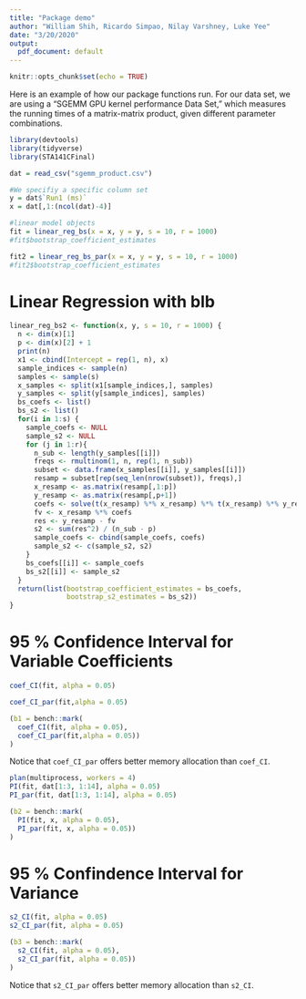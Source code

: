 ```yaml
---
title: "Package demo"
author: "William Shih, Ricardo Simpao, Nilay Varshney, Luke Yee"
date: "3/20/2020"
output:
  pdf_document: default
---
```


```r
knitr::opts_chunk$set(echo = TRUE)
```

Here is an example of how our package functions run. For our data set, we are using a "SGEMM GPU kernel performance Data Set," which measures the running times of a matrix-matrix product, given different parameter combinations.

```r
library(devtools)
library(tidyverse)
library(STA141CFinal)

dat = read_csv("sgemm_product.csv")
```

```r
#We specifiy a specific column set
y = dat$`Run1 (ms)`
x = dat[,1:(ncol(dat)-4)]

#linear model objects
fit = linear_reg_bs(x = x, y = y, s = 10, r = 1000)
#fit$bootstrap_coefficient_estimates

fit2 = linear_reg_bs_par(x = x, y = y, s = 10, r = 1000)
#fit2$bootstrap_coefficient_estimates
```

# Linear Regression with blb
```r
linear_reg_bs2 <- function(x, y, s = 10, r = 1000) {
  n <- dim(x)[1]
  p <- dim(x)[2] + 1
  print(n)
  x1 <- cbind(Intercept = rep(1, n), x)
  sample_indices <- sample(n)
  samples <- sample(s)
  x_samples <- split(x1[sample_indices,], samples)
  y_samples <- split(y[sample_indices], samples)
  bs_coefs <- list()
  bs_s2 <- list()
  for(i in 1:s) {
    sample_coefs <- NULL
    sample_s2 <- NULL
    for (j in 1:r){
      n_sub <- length(y_samples[[i]])
      freqs <- rmultinom(1, n, rep(1, n_sub))
      subset <- data.frame(x_samples[[i]], y_samples[[i]])
      resamp = subset[rep(seq_len(nrow(subset)), freqs),]
      x_resamp <- as.matrix(resamp[,1:p])
      y_resamp <- as.matrix(resamp[,p+1])
      coefs <- solve(t(x_resamp) %*% x_resamp) %*% t(x_resamp) %*% y_resamp
      fv <- x_resamp %*% coefs
      res <- y_resamp - fv
      s2 <- sum(res^2) / (n_sub - p)
      sample_coefs <- cbind(sample_coefs, coefs)
      sample_s2 <- c(sample_s2, s2)
    }
    bs_coefs[[i]] <- sample_coefs
    bs_s2[[i]] <- sample_s2
  }
  return(list(bootstrap_coefficient_estimates = bs_coefs,
              bootstrap_s2_estimates = bs_s2))
}
```

# 95 % Confidence Interval for Variable Coefficients
```r
coef_CI(fit, alpha = 0.05)

coef_CI_par(fit,alpha = 0.05)

(b1 = bench::mark(
  coef_CI(fit, alpha = 0.05),
  coef_CI_par(fit,alpha = 0.05))
)
```

Notice that `coef_CI_par` offers better memory allocation than `coef_CI`.


```r
plan(multiprocess, workers = 4)
PI(fit, dat[1:3, 1:14], alpha = 0.05)
PI_par(fit, dat[1:3, 1:14], alpha = 0.05)

(b2 = bench::mark(
  PI(fit, x, alpha = 0.05),
  PI_par(fit, x, alpha = 0.05))
)
```

# 95 % Confindence Interval for Variance
```r
s2_CI(fit, alpha = 0.05)
s2_CI_par(fit, alpha = 0.05)

(b3 = bench::mark(
  s2_CI(fit, alpha = 0.05),
  s2_CI_par(fit, alpha = 0.05))
)
```

Notice that `s2_CI_par` offers better memory allocation than `s2_CI`.


